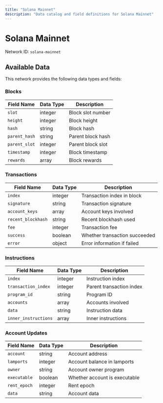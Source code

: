 ```yaml
---
title: "Solana Mainnet"
description: "Data catalog and field definitions for Solana Mainnet"
---
```


# Solana Mainnet

Network ID: `solana-mainnet`

## Available Data

This network provides the following data types and fields:

### Blocks

| Field Name | Data Type | Description |
|------------|-----------|-------------|
| `slot` | integer | Block slot number |
| `height` | integer | Block height |
| `hash` | string | Block hash |
| `parent_hash` | string | Parent block hash |
| `parent_slot` | integer | Parent block slot |
| `timestamp` | integer | Block timestamp |
| `rewards` | array | Block rewards |

### Transactions

| Field Name | Data Type | Description |
|------------|-----------|-------------|
| `index` | integer | Transaction index in block |
| `signature` | string | Transaction signature |
| `account_keys` | array | Account keys involved |
| `recent_blockhash` | string | Recent blockhash used |
| `fee` | integer | Transaction fee |
| `success` | boolean | Whether transaction succeeded |
| `error` | object | Error information if failed |

### Instructions

| Field Name | Data Type | Description |
|------------|-----------|-------------|
| `index` | integer | Instruction index |
| `transaction_index` | integer | Parent transaction index |
| `program_id` | string | Program ID |
| `accounts` | array | Accounts involved |
| `data` | string | Instruction data |
| `inner_instructions` | array | Inner instructions |

### Account Updates

| Field Name | Data Type | Description |
|------------|-----------|-------------|
| `account` | string | Account address |
| `lamports` | integer | Account balance in lamports |
| `owner` | string | Account owner program |
| `executable` | boolean | Whether account is executable |
| `rent_epoch` | integer | Rent epoch |
| `data` | string | Account data |

